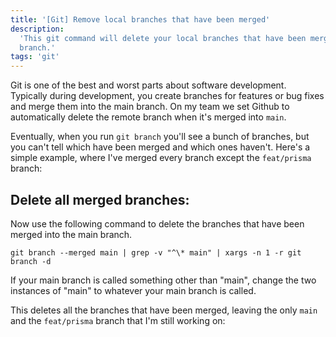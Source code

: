 ```yaml
---
title: '[Git] Remove local branches that have been merged'
description:
  'This git command will delete your local branches that have been merged to the main
  branch.'
tags: 'git'
---
```


Git is one of the best and worst parts about software development. Typically during
development, you create branches for features or bug fixes and merge them into the main
branch. On my team we set Github to automatically delete the remote branch when it's merged
into `main`.

Eventually, when you run `git branch` you'll see a bunch of branches, but you can't tell
which have been merged and which ones haven't. Here's a simple example, where I've merged
every branch except the `feat/prisma` branch:

<CloudinaryImg
  mdx
  publicId='/dannyhines.io/delete-local-branches/git-branch-1_x95cs2'
  alt='git branch showing multiple branches'
  width={1902}
  height={308}
/>

## Delete all merged branches:

Now use the following command to delete the branches that have been merged into the main
branch.

```shell
git branch --merged main | grep -v "^\* main" | xargs -n 1 -r git branch -d
```

If your main branch is called something other than "main", change the two instances of
"main" to whatever your main branch is called.

<CloudinaryImg
  mdx
  publicId='/dannyhines.io/delete-local-branches/delete-branches-command_vizbua'
  alt='running the command'
  width={1920}
  height={230}
/>

This deletes all the branches that have been merged, leaving the only `main` and the
`feat/prisma` branch that I'm still working on:

<CloudinaryImg
  mdx
  publicId='/dannyhines.io/delete-local-branches/git-branch-2_rsfq8i'
  alt='git branch showing one branch'
  width={1906}
  height={112}
/>
